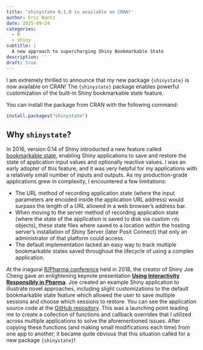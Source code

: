 ```yaml
---
title: 'shinystate 0.1.0 is available on CRAN!'
author: Eric Nantz
date: 2025-09-24
categories:
  - R
  - shiny
subtitle: |
  A new approach to supercharging Shiny Bookmarkable State
description: ''
draft: true
---
```


I am extremely thrilled to announce that my new package `{shinystate}` is now available on CRAN! The `{shinystate}` package enables powerful customization of the built-in Shiny bookmarkable state feature.

You can install the package from CRAN with the following command:

```r
install.packages("shinystate")
```

## Why `shinystate`?

In 2016, version 0.14 of Shiny introducted a new feature called [bookmarkable state](https://shiny.posit.co/r/articles/share/bookmarking-state/), enabling Shiny applications to save and restore the state of application input values and optionally reactive values. I was an early adopter of this feature, and it was very helpful for my applications with a relatively small number of inputs and outputs. As my production-grade applications grew in complexity, I encountered a few limitations:

* The URL method of recording application state (where the input parameters are encoded inside the application URL address) would surpass the length of a URL allowed in a web browser's address bar.
* When moving to the server method of recording application state (where the state of the application is saved to disk via custom `rds` objects), these state files where saved to a location within the hosting server's installation of Shiny Server (later Posit Connect) that only an administrator of that platform could access.
* The default implementation lacked an easy way to track multiple bookmarkable states saved throughout the lifecycle of using a complex application.

At the inagural [R/Pharma conference](https://rinpharma.com) held in 2018, the creator of Shiny Joe Cheng gave an enlightening keynote presentation [**Using Interactivity Responsibly in Pharma**](https://rinpharma.com/publication/rinpharma_32/). Joe created an example Shiny application to illustrate novel approaches, including slight customizations to the default bookmarkable state feature which allowed the user to save multiple sessions and choose which sessions to restore. You can see the application source code at the [GitHub repository](https://github.com/jcheng5/rpharma-demo). This was a launching point leading me to create a collection of functions and callback overrides that I utilized across multiple applications to solve the aforementioned issues. After copying these functions (and making small modifications each time) from one app to another, it became quite obvious that this situation called for a new package `{shinystate}`!



